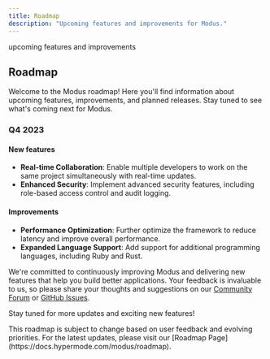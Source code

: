```yaml
---
title: Roadmap
description: "Upcoming features and improvements for Modus."
---
```


<Warning>upcoming features and improvements</Warning>

## Roadmap

Welcome to the Modus roadmap! Here you'll find information about upcoming features, improvements,
and planned releases. Stay tuned to see what's coming next for Modus.

### Q4 2023

#### New features

- **Real-time Collaboration**: Enable multiple developers to work on the same project simultaneously
  with real-time updates.
- **Enhanced Security**: Implement advanced security features, including role-based access control
  and audit logging.

#### Improvements

- **Performance Optimization**: Further optimize the framework to reduce latency and improve overall
  performance.
- **Expanded Language Support**: Add support for additional programming languages, including Ruby
  and Rust.

We're committed to continuously improving Modus and delivering new features that help you build
better applications. Your feedback is invaluable to us, so please share your thoughts and
suggestions on our [Community Forum](https://community.hypermode.com) or
[GitHub Issues](https://github.com/hypermodeinc/modus/issues).

Stay tuned for more updates and exciting new features!

<Note>
  This roadmap is subject to change based on user feedback and evolving
  priorities. For the latest updates, please visit our [Roadmap
  Page](https://docs.hypermode.com/modus/roadmap).
</Note>
